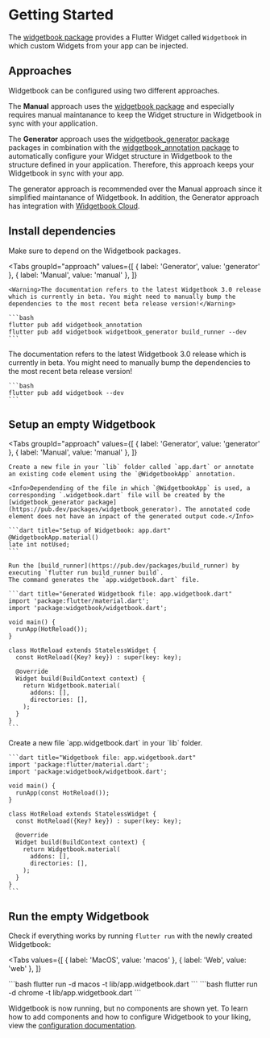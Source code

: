 # Getting Started

The [widgetbook package](https://pub.dev/packages/widgetbook) provides a Flutter Widget called `Widgetbook` in which custom Widgets from your app can be injected.

## Approaches

Widgetbook can be configured using two different approaches. 

The **Manual** approach uses the [widgetbook package](https://pub.dev/packages/widgetbook) and especially requires manual maintanance to keep the Widget structure in Widgetbook in sync with your application. 

The **Generator** approach uses the [widgetbook_generator package](https://pub.dev/packages/widgetbook_generator) packages in combination with the [widgetbook_annotation package](https://pub.dev/packages/widgetbook_annotation) to automatically configure your Widget structure in Widgetbook to the structure defined in your application. Therefore, this approach keeps your Widgetbook in sync with your app.

<Info>The generator approach is recommended over the Manual approach since it simplified maintanance of Widgetbook. In addition, the Generator approach has integration with [Widgetbook Cloud](/widgetbook-cloud/overview).</Info>

## Install dependencies

Make sure to depend on the Widgetbook packages.

<Tabs
  groupId="approach"
  values={[
    { label: 'Generator', value: 'generator' },
    { label: 'Manual', value: 'manual' },
  ]}
>
  <TabItem value="generator">

    <Warning>The documentation refers to the latest Widgetbook 3.0 release which is currently in beta. You might need to manually bump the dependencies to the most recent beta release version!</Warning>

    ```bash
    flutter pub add widgetbook_annotation
    flutter pub add widgetbook widgetbook_generator build_runner --dev
    ```
  </TabItem>
  <TabItem value="manual">
    <Warning>The documentation refers to the latest Widgetbook 3.0 release which is currently in beta. You might need to manually bump the dependencies to the most recent beta release version!</Warning>

    ```bash
    flutter pub add widgetbook --dev
    ```
  </TabItem>
</Tabs>

## Setup an empty Widgetbook

<Tabs
  groupId="approach"
  values={[
    { label: 'Generator', value: 'generator' },
    { label: 'Manual', value: 'manual' },
  ]}
>
  <TabItem value="generator">

    Create a new file in your `lib` folder called `app.dart` or annotate an existing code element using the `@WidgetbookApp` annotation. 

    <Info>Dependending of the file in which `@WidgetbookApp` is used, a corresponding `.widgetbook.dart` file will be created by the [widgetbook_generator package](https://pub.dev/packages/widgetbook_generator). The annotated code element does not have an inpact of the generated output code.</Info>

    ```dart title="Setup of Widgetbook: app.dart"
    @WidgetbookApp.material()
    late int notUsed;
    ```

    Run the [build_runner](https://pub.dev/packages/build_runner) by executing `flutter run build_runner build`.
    The command generates the `app.widgetbook.dart` file. 

    ```dart title="Generated Widgetbook file: app.widgetbook.dart"
    import 'package:flutter/material.dart';
    import 'package:widgetbook/widgetbook.dart';

    void main() {
      runApp(HotReload());
    }

    class HotReload extends StatelessWidget {
      const HotReload({Key? key}) : super(key: key);

      @override
      Widget build(BuildContext context) {
        return Widgetbook.material(
          addons: [],
          directories: [],
        );
      }
    }
    ```

  </TabItem>
  <TabItem value="manual">
    Create a new file `app.widgetbook.dart` in your `lib` folder.

    ```dart title="Widgetbook file: app.widgetbook.dart"
    import 'package:flutter/material.dart';
    import 'package:widgetbook/widgetbook.dart';

    void main() {
      runApp(const HotReload());
    }

    class HotReload extends StatelessWidget {
      const HotReload({Key? key}) : super(key: key);

      @override
      Widget build(BuildContext context) {
        return Widgetbook.material(
          addons: [],
          directories: [],
        );
      }
    }
    ```
  </TabItem>
</Tabs>

## Run the empty Widgetbook

Check if everything works by running `flutter run` with the newly created Widgetbook:

<Tabs
  values={[
    { label: 'MacOS', value: 'macos' },
    { label: 'Web', value: 'web' },
  ]}
>
  <TabItem value="macos">
    ```bash
    flutter run -d macos -t lib/app.widgetbook.dart
    ```
  </TabItem>
  <TabItem value="web">
    ```bash
    flutter run -d chrome -t lib/app.widgetbook.dart
    ```
  </TabItem>
</Tabs>

<Success>Widgetbook is now running, but no components are shown yet. To learn how to add components and how to configure Widgetbook to your liking, view the [configuration documentation](/getting-started/configuration).</Success>
